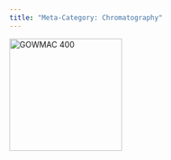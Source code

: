 ```yaml
---
title: "Meta-Category: Chromatography"
---
```



::: {layout-ncol=1}

[![GOWMAC 400](/assets/images/GOWMAC-400-front.jpeg "GOWMAC 400"){fig-align="left" width=200}](/Instrumentation/GOWMAC-400.html)

:::